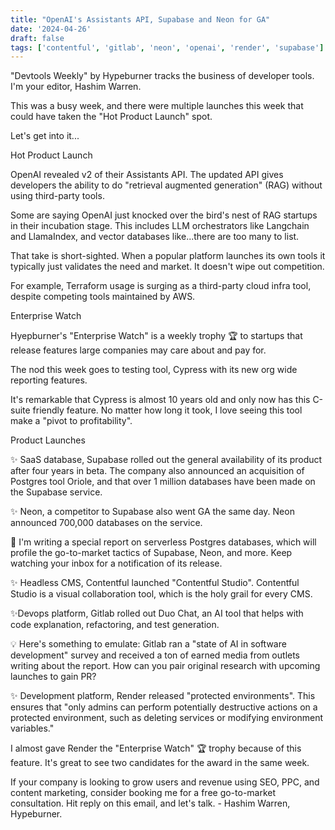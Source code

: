 ```yaml
---
title: "OpenAI's Assistants API, Supabase and Neon for GA"
date: '2024-04-26'
draft: false
tags: ['contentful', 'gitlab', 'neon', 'openai', 'render', 'supabase']
---
```


"Devtools Weekly" by Hypeburner tracks the business of developer tools. I'm your editor, Hashim Warren.

This was a busy week, and there were multiple launches this week that could have taken the "Hot Product Launch" spot.

Let's get into it...

Hot Product Launch

OpenAI revealed v2 of their Assistants API. The updated API gives developers the ability to do "retrieval augmented generation" (RAG) without using third-party tools.

Some are saying OpenAI just knocked over the bird's nest of RAG startups in their incubation stage. This includes LLM orchestrators like Langchain and LlamaIndex, and vector databases like...there are too many to list.

That take is short-sighted. When a popular platform launches its own tools it typically just validates the need and market. It doesn't wipe out competition.

For example, Terraform usage is surging as a third-party cloud infra tool, despite competing tools maintained by AWS.

Enterprise Watch

Hyepburner's "Enterprise Watch" is a weekly trophy 🏆 to startups that release features large companies may care about and pay for.

The nod this week goes to testing tool, Cypress with its new org wide reporting features.

It's remarkable that Cypress is almost 10 years old and only now has this C-suite friendly feature. No matter how long it took, I love seeing this tool make a "pivot to profitability".

Product Launches

✨ SaaS database, Supabase rolled out the general availability of its product after four years in beta. The company also announced an acquisition of Postgres tool Oriole, and that over 1 million databases have been made on the Supabase service.

✨ Neon, a competitor to Supabase also went GA the same day. Neon announced 700,000 databases on the service.

📝 I'm writing a special report on serverless Postgres databases, which will profile the go-to-market tactics of Supabase, Neon, and more. Keep watching your inbox for a notification of its release.

✨ Headless CMS, Contentful launched "Contentful Studio". Contentful Studio is a visual collaboration tool, which is the holy grail for every CMS.

✨Devops platform, Gitlab rolled out Duo Chat, an AI tool that helps with code explanation, refactoring, and test generation.

💡 Here's something to emulate: Gitlab ran a "state of AI in software development" survey and received a ton of earned media from outlets writing about the report. How can you pair original research with upcoming launches to gain PR?

✨ Development platform, Render released "protected environments". This ensures that "only admins can perform potentially destructive actions on a protected environment, such as deleting services or modifying environment variables."

I almost gave Render the "Enterprise Watch" 🏆 trophy because of this feature. It's great to see two candidates for the award in the same week.

If your company is looking to grow users and revenue using SEO, PPC, and content marketing, consider booking me for a free go-to-market consultation. Hit reply on this email, and let's talk. - Hashim Warren, Hypeburner.
